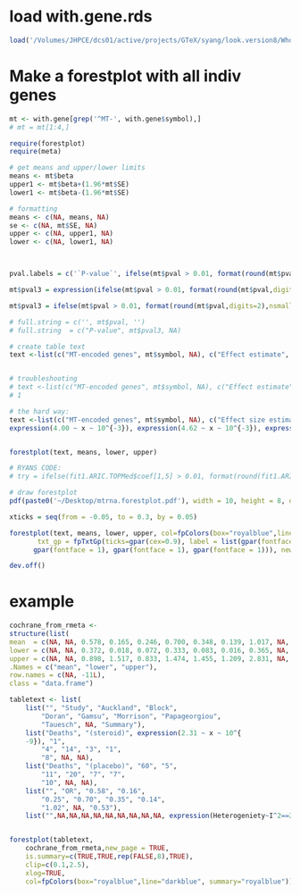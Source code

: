 
# load with.gene.rds
```r
load('/Volumes/JHPCE/dcs01/active/projects/GTeX/syang/look.version8/Whole Blood/with.gene.rds')
```


# Make a forestplot with all indiv genes
```r
mt <- with.gene[grep('^MT-', with.gene$symbol),]
# mt = mt[1:4,]

require(forestplot)
require(meta)

# get means and upper/lower limits
means <- mt$beta
upper1 <- mt$beta+(1.96*mt$SE)
lower1 <- mt$beta-(1.96*mt$SE)

# formatting
means <- c(NA, means, NA)
se <- c(NA, mt$SE, NA)
upper <- c(NA, upper1, NA)
lower <- c(NA, lower1, NA)



pval.labels = c('`P-value`', ifelse(mt$pval > 0.01, format(round(mt$pval,digits=2),nsmall=2), parse(text = paste0(substr(formatC(mt$pval,format="e",digits=2),0,4),"~ x ", "~ 10^{-",substr(formatC(mt$pval,format="e",digits=2),8,8),"}"))), '`NA`')

mt$pval3 = expression(ifelse(mt$pval > 0.01, format(round(mt$pval,digits=2),nsmall=2), parse(text = paste0(substr(formatC(mt$pval,format="e",digits=2),0,4),"~ x ", "~ 10^{-",substr(formatC(mt$pval,format="e",digits=2),8,8),"}"))))

mt$pval3 = ifelse(mt$pval > 0.01, format(round(mt$pval,digits=2),nsmall=2), parse(text = paste0(substr(formatC(mt$pval,format="e",digits=2),0,4),"~ x ", "~ 10^{-",substr(formatC(mt$pval,format="e",digits=2),8,8),"}")))

# full.string = c('', mt$pval, '')
# full.string  = c("P-value", mt$pval3, NA)

# create table text
text <-list(c("MT-encoded genes", mt$symbol, NA), c("Effect estimate", formatC(round(mt$beta, 2), 2, format = "f"), NA), c("Standard error", formatC(round(mt$SE, 2), 2, format = "f"), NA), c('P-value', parse(text = mt$pval3), NA))


# troubleshooting
# text <-list(c("MT-encoded genes", mt$symbol, NA), c("Effect estimate", formatC(round(mt$beta, 2), 2, format = "f"), NA), c("Standard error", formatC(round(mt$SE, 2), 2, format = "f"), NA), c("P-value", expression(expression(2.31 ~ x ~ 10^{-9}), 'hi', expression(I^2), expression(Heterogeniety~I^2), expression(2.31 ~ x ~ 10^{-9}))))
# 1

# the hard way:
text <-list(c("MT-encoded genes", mt$symbol, NA), c("Effect size estimate", formatC(round(mt$beta, 2), 2, format = "f"), NA), c("Standard error", formatC(round(mt$SE, 2), 2, format = "f"), NA), c("P-value", expression(expression(2.31 ~ x ~ 10^{-9}), expression(1.67 ~ x ~ 10^{-6}), expression(1.75 ~ x ~ 10^{-6}), expression(2.29 ~ x ~ 10^{-6}), expression(3.31 ~ x ~ 10^{-6}), expression(8.97 ~ x ~ 10^{-6}), expression(2.99 ~ x ~ 10^{-5}), expression(3.19 ~ x ~ 10^{-5}), expression(1.76 ~ x ~ 10^{-4}), expression(2.25 ~ x ~ 10^{-4}), expression(6.41 ~ x ~ 10^{-4}), expression(6.47 ~ x ~ 10^{-4}), expression(7.75 ~ x ~ 10^{-4}), expression(8.54 ~ x ~ 10^{-4}), expression(8.79 ~ x ~ 10^{-4}), expression(3.42 ~ x ~ 10^{-3}), expression(3.61 ~ x ~ 10^{-3}), 
expression(4.00 ~ x ~ 10^{-3}), expression(4.62 ~ x ~ 10^{-3}), expression(6.44 ~ x ~ 10^{-3}), expression(8.83 ~ x ~ 10^{-3}), expression(8.97 ~ x ~ 10^{-3})), "0.01", "0.01", "0.02", "0.03", "0.04", "0.06", "0.06", "0.08", "0.10", "0.12", "0.14", "0.35", "0.37", "0.59", NA))


forestplot(text, means, lower, upper)

# RYANS CODE:
# try = ifelse(fit1.ARIC.TOPMed$coef[1,5] > 0.01, format(round(fit1.ARIC.TOPMed$coef[1,5],digits=2),nsmall=2), parse(text = paste0(substr(formatC(fit1.ARIC.TOPMed$coef[1,5],format="e",digits=2),0,4),"~ x ", "~ 10^{-",substr(formatC(fit1.ARIC.TOPMed$coef[1,5],format="e",digits=2),8,8),"}")))

# draw forestplot
pdf(paste0('~/Desktop/mtrna.forestplot.pdf'), width = 10, height = 8, onefile = F)

xticks = seq(from = -0.05, to = 0.3, by = 0.05)

forestplot(text, means, lower, upper, col=fpColors(box="royalblue",line="darkblue", summary="royalblue"), is.summary=c(TRUE, FALSE, FALSE, rep(FALSE, nrow(mt)+1), TRUE),
       txt_gp = fpTxtGp(ticks=gpar(cex=0.9), label = list(gpar(fontface = 3),
      gpar(fontface = 1), gpar(fontface = 1), gpar(fontface = 1))), new_page = TRUE, xticks = xticks)

dev.off()
```

# example
```r
cochrane_from_rmeta <- 
structure(list(
mean  = c(NA, NA, 0.578, 0.165, 0.246, 0.700, 0.348, 0.139, 1.017, NA, 0.531), 
lower = c(NA, NA, 0.372, 0.018, 0.072, 0.333, 0.083, 0.016, 0.365, NA, 0.386),
upper = c(NA, NA, 0.898, 1.517, 0.833, 1.474, 1.455, 1.209, 2.831, NA, 0.731)),
.Names = c("mean", "lower", "upper"), 
row.names = c(NA, -11L), 
class = "data.frame")

tabletext <- list(
    list("", "Study", "Auckland", "Block", 
        "Doran", "Gamsu", "Morrison", "Papageorgiou", 
        "Tauesch", NA, "Summary"),
    list("Deaths", "(steroid)", expression(2.31 ~ x ~ 10^{
    -9}), "1", 
        "4", "14", "3", "1", 
        "8", NA, NA),
    list("Deaths", "(placebo)", "60", "5", 
        "11", "20", "7", "7", 
        "10", NA, NA),
    list("", "OR", "0.58", "0.16", 
        "0.25", "0.70", "0.35", "0.14", 
        "1.02", NA, "0.53"),
    list("",NA,NA,NA,NA,NA,NA,NA,NA,NA, expression(Heterogeniety~I^2==20~'%')))


forestplot(tabletext, 
    cochrane_from_rmeta,new_page = TRUE,
    is.summary=c(TRUE,TRUE,rep(FALSE,8),TRUE),
    clip=c(0.1,2.5), 
    xlog=TRUE, 
    col=fpColors(box="royalblue",line="darkblue", summary="royalblue"))
```
